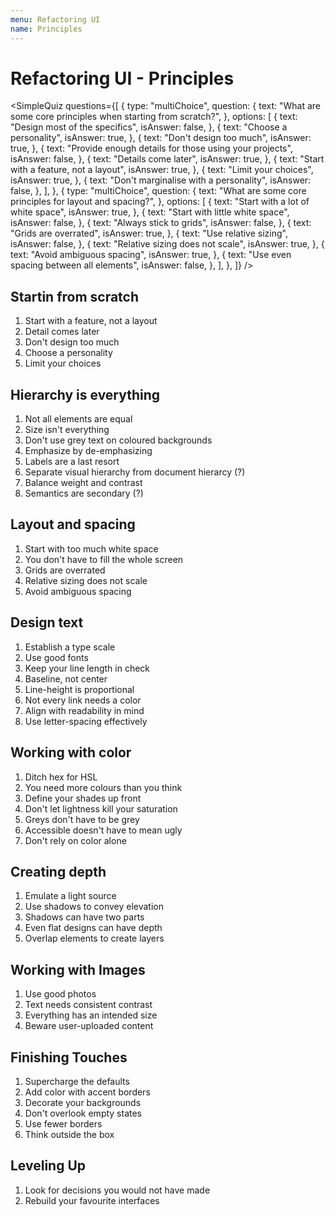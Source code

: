 ```yaml
---
menu: Refactoring UI
name: Principles
---
```



# Refactoring UI - Principles

<SimpleQuiz
  questions={[
    {
      type: "multiChoice",
      question: {
        text: "What are some core principles when starting from scratch?",
      },
      options: [
        {
          text: "Design most of the specifics",
          isAnswer: false,
        },
        {
          text: "Choose a personality",
          isAnswer: true,
        },
        {
          text: "Don't design too much",
          isAnswer: true,
        },
        {
          text: "Provide enough details for those using your projects",
          isAnswer: false,
        },
        {
          text: "Details come later",
          isAnswer: true,
        },
        {
          text: "Start with a feature, not a layout",
          isAnswer: true,
        },
        {
          text: "Limit your choices",
          isAnswer: true,
        },
        {
          text: "Don't marginalise with a personality",
          isAnswer: false,
        },
      ],
    },
    {
      type: "multiChoice",
      question: {
        text: "What are some core principles for layout and spacing?",
      },
      options: [
        {
          text: "Start with a lot of white space",
          isAnswer: true,
        },
        {
          text: "Start with little white space",
          isAnswer: false,
        },
        {
          text: "Always stick to grids",
          isAnswer: false,
        },
        {
          text: "Grids are overrated",
          isAnswer: true,
        },
        {
          text: "Use relative sizing",
          isAnswer: false,
        },
        {
          text: "Relative sizing does not scale",
          isAnswer: true,
        },
        {
          text: "Avoid ambiguous spacing",
          isAnswer: true,
        },
        {
          text: "Use even spacing between all elements",
          isAnswer: false,
        },
      ],
    },
  ]}
/>

## Startin from scratch

1. Start with a feature, not a layout
2. Detail comes later
3. Don't design too much
4. Choose a personality
5. Limit your choices

## Hierarchy is everything

1. Not all elements are equal
2. Size isn't everything
3. Don't use grey text on coloured backgrounds
4. Emphasize by de-emphasizing
5. Labels are a last resort
6. Separate visual hierarchy from document hierarcy (?)
7. Balance weight and contrast
8. Semantics are secondary (?)

## Layout and spacing

1. Start with too much white space
2. You don't have to fill the whole screen
3. Grids are overrated
4. Relative sizing does not scale
5. Avoid ambiguous spacing

## Design text

1. Establish a type scale
2. Use good fonts
3. Keep your line length in check
4. Baseline, not center
5. Line-height is proportional
6. Not every link needs a color
7. Align with readability in mind
8. Use letter-spacing effectively

## Working with color

1. Ditch hex for HSL
2. You need more colours than you think
3. Define your shades up front
4. Don't let lightness kill your saturation
5. Greys don't have to be grey
6. Accessible doesn't have to mean ugly
7. Don't rely on color alone

## Creating depth

1. Emulate a light source
2. Use shadows to convey elevation
3. Shadows can have two parts
4. Even flat designs can have depth
5. Overlap elements to create layers

## Working with Images

1. Use good photos
2. Text needs consistent contrast
3. Everything has an intended size
4. Beware user-uploaded content

## Finishing Touches

1. Supercharge the defaults
2. Add color with accent borders
3. Decorate your backgrounds
4. Don't overlook empty states
5. Use fewer borders
6. Think outside the box

## Leveling Up

1. Look for decisions you would not have made
2. Rebuild your favourite interfaces

